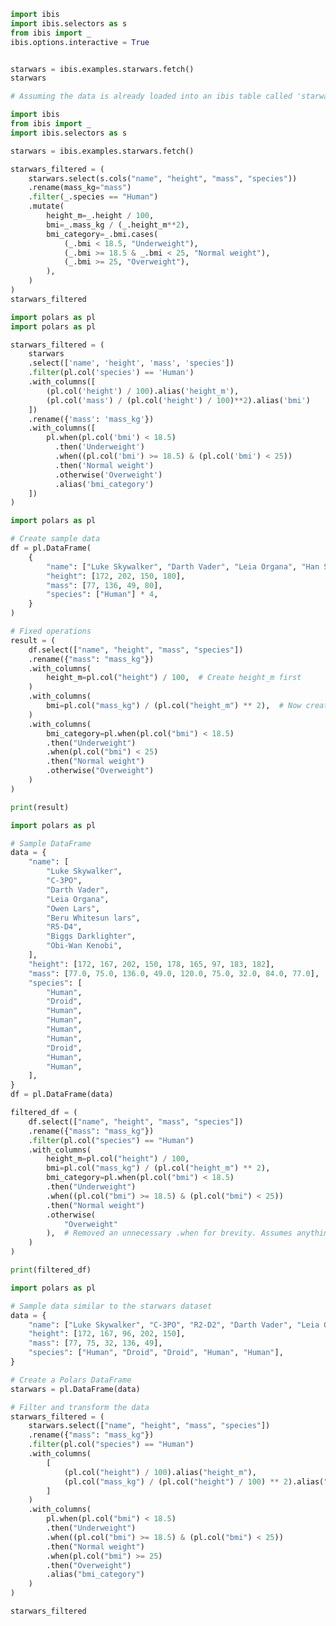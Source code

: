 
```python
import ibis
import ibis.selectors as s
from ibis import _
ibis.options.interactive = True


starwars = ibis.examples.starwars.fetch()
starwars
```



```python
# Assuming the data is already loaded into an ibis table called 'starwars'

import ibis
from ibis import _
import ibis.selectors as s

starwars = ibis.examples.starwars.fetch()

starwars_filtered = (
    starwars.select(s.cols("name", "height", "mass", "species"))
    .rename(mass_kg="mass")
    .filter(_.species == "Human")
    .mutate(
        height_m=_.height / 100,
        bmi=_.mass_kg / (_.height_m**2),
        bmi_category=_.bmi.cases(
            (_.bmi < 18.5, "Underweight"),
            (_.bmi >= 18.5 & _.bmi < 25, "Normal weight"),
            (_.bmi >= 25, "Overweight"),
        ),
    )
)
starwars_filtered

```


```python
import polars as pl
import polars as pl

starwars_filtered = (
    starwars
    .select(['name', 'height', 'mass', 'species'])
    .filter(pl.col('species') == 'Human')
    .with_columns([
        (pl.col('height') / 100).alias('height_m'),
        (pl.col('mass') / (pl.col('height') / 100)**2).alias('bmi')
    ])
    .rename({'mass': 'mass_kg'})
    .with_columns([
        pl.when(pl.col('bmi') < 18.5)
          .then('Underweight')
          .when((pl.col('bmi') >= 18.5) & (pl.col('bmi') < 25))
          .then('Normal weight')
          .otherwise('Overweight')
          .alias('bmi_category')
    ])
)


```



```python
import polars as pl

# Create sample data
df = pl.DataFrame(
    {
        "name": ["Luke Skywalker", "Darth Vader", "Leia Organa", "Han Solo"],
        "height": [172, 202, 150, 180],
        "mass": [77, 136, 49, 80],
        "species": ["Human"] * 4,
    }
)

# Fixed operations
result = (
    df.select(["name", "height", "mass", "species"])
    .rename({"mass": "mass_kg"})
    .with_columns(
        height_m=pl.col("height") / 100,  # Create height_m first
    )
    .with_columns(
        bmi=pl.col("mass_kg") / (pl.col("height_m") ** 2),  # Now create BMI
    )
    .with_columns(
        bmi_category=pl.when(pl.col("bmi") < 18.5)
        .then("Underweight")
        .when(pl.col("bmi") < 25)
        .then("Normal weight")
        .otherwise("Overweight")
    )
)

print(result)


```


```python
import polars as pl

# Sample DataFrame
data = {
    "name": [
        "Luke Skywalker",
        "C-3PO",
        "Darth Vader",
        "Leia Organa",
        "Owen Lars",
        "Beru Whitesun lars",
        "R5-D4",
        "Biggs Darklighter",
        "Obi-Wan Kenobi",
    ],
    "height": [172, 167, 202, 150, 178, 165, 97, 183, 182],
    "mass": [77.0, 75.0, 136.0, 49.0, 120.0, 75.0, 32.0, 84.0, 77.0],
    "species": [
        "Human",
        "Droid",
        "Human",
        "Human",
        "Human",
        "Human",
        "Droid",
        "Human",
        "Human",
    ],
}
df = pl.DataFrame(data)

filtered_df = (
    df.select(["name", "height", "mass", "species"])
    .rename({"mass": "mass_kg"})
    .filter(pl.col("species") == "Human")
    .with_columns(
        height_m=pl.col("height") / 100,
        bmi=pl.col("mass_kg") / (pl.col("height_m") ** 2),
        bmi_category=pl.when(pl.col("bmi") < 18.5)
        .then("Underweight")
        .when((pl.col("bmi") >= 18.5) & (pl.col("bmi") < 25))
        .then("Normal weight")
        .otherwise(
            "Overweight"
        ),  # Removed an unnecessary .when for brevity. Assumes anything not underweight or normal is overweight.
    )
)

print(filtered_df)


```



```python
import polars as pl

# Sample data similar to the starwars dataset
data = {
    "name": ["Luke Skywalker", "C-3PO", "R2-D2", "Darth Vader", "Leia Organa"],
    "height": [172, 167, 96, 202, 150],
    "mass": [77, 75, 32, 136, 49],
    "species": ["Human", "Droid", "Droid", "Human", "Human"],
}

# Create a Polars DataFrame
starwars = pl.DataFrame(data)

# Filter and transform the data
starwars_filtered = (
    starwars.select(["name", "height", "mass", "species"])
    .rename({"mass": "mass_kg"})
    .filter(pl.col("species") == "Human")
    .with_columns(
        [
            (pl.col("height") / 100).alias("height_m"),
            (pl.col("mass_kg") / (pl.col("height") / 100) ** 2).alias("bmi"),
        ]
    )
    .with_columns(
        pl.when(pl.col("bmi") < 18.5)
        .then("Underweight")
        .when((pl.col("bmi") >= 18.5) & (pl.col("bmi") < 25))
        .then("Normal weight")
        .when(pl.col("bmi") >= 25)
        .then("Overweight")
        .alias("bmi_category")
    )
)

starwars_filtered

```